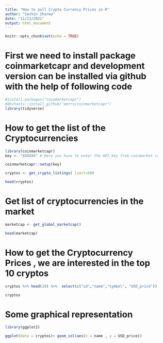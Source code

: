 ```yaml
---
title: "How to pull Crypto Currency Prices in R"
author: "Sachin Sharma"
date: "11/23/2021"
output: html_document
---
```


```r
knitr::opts_chunk$set(echo = TRUE)
```

# First we need to install package coinmarketcapr and development version can be installed via github with the help of following code 

```r
#install.packages("coinmarketcapr")
#devtools::install_github("amrrs/coinmarketcapr")
library(tidyverse)
```
# How to get the list of the Cryptocurrencies
```r

library(coinmarketcapr)
key <- "XXXXXX" # Here you have to enter the API key from coinmarket cap which you can create after creating log in 

coinmarketcapr::setup(key)

cryptos <- get_crypto_listings( limit=50)

head(cryptos)


```


# Get list of cryptocurrencies in the market 

```r

marketcap <- get_global_marketcap()

head(marketcap)

```
# How to get the Cryptocurrency Prices , we are interested in the top 10 cryptos 

```r



cryptos %>% head(10) %>%  select(c("id","name","symbol", "USD_price")) -> top10

cryptos

```
# Some graphical representation 



```r
library(ggplot2)

ggplot(data = cryptos)+ geom_col(aes(x = name , y = USD_price))
```

